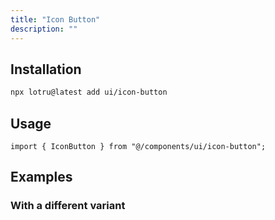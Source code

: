```yaml
---
title: "Icon Button"
description: ""
---
```


<ComponentPreview id="examples/icon-button-01" />

## Installation

```bash
npx lotru@latest add ui/icon-button
```

## Usage

```tsx
import { IconButton } from "@/components/ui/icon-button";
```

## Examples

### With a different variant

<ComponentPreview id="examples/icon-button-02" />
